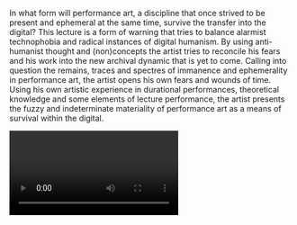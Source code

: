 In what form will performance art, a discipline that once strived to be present and ephemeral at the same time, survive the transfer into the digital? This lecture is a form of warning that tries to balance alarmist technophobia and radical instances of digital humanism. By using anti-humanist thought and (non)concepts the artist tries to reconcile his fears and his work into the new archival dynamic that is yet to come. Calling into question the remains, traces and spectres of immanence and ephemerality in performance art, the artist opens his own fears and wounds of time. Using his own artistic experience in durational performances, theoretical knowledge and some elements of lecture performance, the artist presents the fuzzy and indeterminate materiality of performance art as a means of survival within the digital.

<Video provider="youtube" id="_V_l3wCaO1k" />
